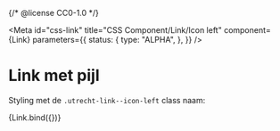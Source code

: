 {/* @license CC0-1.0 */}


<Meta
  id="css-link"
  title="CSS Component/Link/Icon left"
  component={Link}
  parameters={{
    status: {
      type: "ALPHA",
    },
  }}
/>

# Link met pijl

Styling met de `.utrecht-link--icon-left` class naam:

<Canvas>
  <Story
    name="Icon left"
    args={{
      iconleft: true,
      textContent: "Voorbeeld van een link",
    }}
  >
    {Link.bind({})}
  </Story>
</Canvas>
